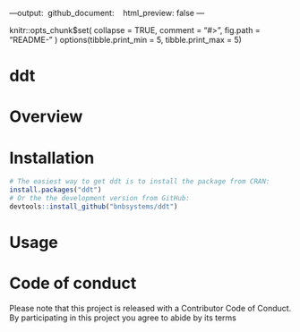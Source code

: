 ---output:  
  github_document:    
    html_preview: false
---


knitr::opts_chunk$set(
  collapse = TRUE,
  comment = "#>",
  fig.path = "README-"
)
options(tibble.print_min = 5, tibble.print_max = 5)

# ddt

# Overview



# Installation

```r
# The easiest way to get ddt is to install the package from CRAN:
install.packages("ddt")
# Or the the development version from GitHub:
devtools::install_github("bnbsystems/ddt")
```


# Usage


# Code of conduct
Please note that this project is released with a Contributor Code of Conduct. By participating in this project you agree to abide by its terms
